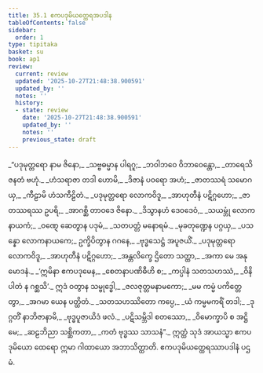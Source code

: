 ```yaml
---
title: 35.1 ဧကပဒုမိယတ္ထေရအပဒါန
tableOfContents: false
sidebar:
  order: 1
type: tipitaka
basket: su
book: ap1
review:
  current: review
  updated: '2025-10-27T21:48:38.900591'
  updated_by: ''
  notes: ''
  history:
  - state: review
    date: '2025-10-27T21:48:38.900591'
    updated_by: ''
    notes: ''
    previous_state: draft
---
```



<ReviewStatus review={frontmatter.review} showDetails={true} />

<HypothesisAnnotation frontmatter={frontmatter} />

<DynamicBreadcrumb />

<Division number="1" book="ap1" e="ch" v="20" p="318">

<Paragraph number="3881" type="verses" book="ap1">
_“ပဒုမုတ္တရော နာမ ဇိနော,_  
_သဗ္ဗဓမ္မာန ပါရဂူ;_  
_ဘဝါဘဝေ ဝိဘာဝေန္တော,_  
_တာရေသိ ဇနတံ ဗဟုံ._  

</Paragraph>

</Division>
<Division number="2" book="ap1" e="ch" v="20" p="318">

<Paragraph number="3882" type="verses" book="ap1">
_ဟံသရာဇာ တဒါ ဟောမိ,_  
_ဒိဇာနံ ပဝရော အဟံ;_  
_ဇာတဿရံ သမောဂယှ,_  
_ကီဠာမိ ဟံသကီဠိတံ._  

</Paragraph>

</Division>
<Division number="3" book="ap1" e="ch" v="20" p="318">

<Paragraph number="3883" type="verses" book="ap1">
_ပဒုမုတ္တရော လောကဝိဒူ,_  
_အာဟုတီနံ ပဋိဂ္ဂဟော;_  
_ဇာတဿရဿ ဥပရိ,_  
_အာဂစ္ဆိ တာဝဒေ ဇိနော._  

</Paragraph>

</Division>
<Division number="4" book="ap1" e="ch" v="20" p="318">

<Paragraph number="3884" type="verses" book="ap1">
_ဒိသွာနဟံ ဒေဝဒေဝံ,_  
_သယမ္ဘုံ လောကနာယကံ;_  
_ဝဏ္ဋေ ဆေတွာန ပဒုမံ,_  
_သတပတ္တံ မနောရမံ._  

</Paragraph>

</Division>
<Division number="5" book="ap1" e="ch" v="20" p="318">

<Paragraph number="3885" type="verses" book="ap1">
_မုခတုဏ္ဍေန ပဂ္ဂယှ,_  
_ပသန္နော လောကနာယကေ;_  
ဥက္ခိပိတွာန ဂဂနေ,_  
_ဗုဒ္ဓသေဋ္ဌံ အပူဇယိံ._  

</Paragraph>

</Division>
<Division number="6" book="ap1" e="ch" v="20" p="318">

<Paragraph number="3886" type="verses" book="ap1">
_ပဒုမုတ္တရော လောကဝိဒူ,_  
_အာဟုတီနံ ပဋိဂ္ဂဟော;_  
_အန္တလိက္ခေ ဌိတော သတ္ထာ,_  
_အကာ မေ အနုမောဒနံ._  

</Paragraph>

</Division>
<Division number="7" book="ap1" e="ch" v="20" p="318">

<Paragraph number="3887" type="verses" book="ap1">
_‘ဣမိနာ ဧကပဒုမေန,_  
_စေတနာပဏိဓီဟိ စ;_  
_ကပ္ပါနံ သတသဟဿံ,_  
_ဝိနိပါတံ န ဂစ္ဆသိ’._  

</Paragraph>

</Division>
<Division number="8" book="ap1" e="ch" v="20" p="318">

<Paragraph number="3888" type="verses" book="ap1">
ဣဒံ ဝတွာန သမ္ဗုဒ္ဓေါ,_  
_ဇလဇုတ္တမနာမကော;_  
_မမ ကမ္မံ ပကိတ္တေတွာ,_  
_အဂမာ ယေန ပတ္ထိတံ._  

</Paragraph>

</Division>
<Division number="9" book="ap1" e="ch" v="20" p="318">

<Paragraph number="3889" type="verses" book="ap1">
_သတသဟဿိတော ကပ္ပေ,_  
_ယံ ကမ္မမကရိံ တဒါ;_  
_ဒုဂ္ဂတိံ နာဘိဇာနာမိ,_  
_ဗုဒ္ဓပူဇာယိဒံ ဖလံ._  

</Paragraph>

</Division>
<Division number="10" book="ap1" e="ch" v="20" p="318">

<Paragraph number="3890" type="verses" book="ap1">
_ပဋိသမ္ဘိဒါ စတဿော,_  
_ဝိမောက္ခာပိ စ အဋ္ဌိမေ;_  
_ဆဠဘိညာ သစ္ဆိကတာ,_  
_ကတံ ဗုဒ္ဓဿ သာသနံ”._  

</Paragraph>

<Paragraph number="3891" book="ap1">
ဣတ္ထံ သုဒံ အာယသ္မာ ဧကပဒုမိယော ထေရော ဣမာ ဂါထာယော အဘာသိတ္ထာတိ.

</Paragraph>
</Division>

<Paragraph number="3892" type="center" book="ap1">
ဧကပဒုမိယတ္ထေရဿာပဒါနံ ပဌမံ.
</Paragraph>